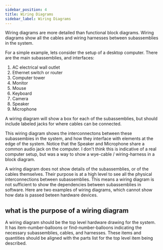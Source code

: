 ```yaml
---
sidebar_position: 4
title: Wiring Diagrams
sidebar_label: Wiring Diagrams
---
```



<UnderConstruction />

Wiring diagrams are more detailed than functional block diagrams.
Wiring diagrams show all the cables and wiring harnesses between subassemblies in the system.

For a simple example, lets consider the setup of a desktop computer.
There are the main subassemblies, and interfaces:

1. AC electrical wall outlet
2. Ethernet switch or router
3. Computer tower
4. Monitor
5. Mouse
6. Keyboard
7. Camera
8. Speaker
9. Microphone

A wiring diagram will show a box for each of the subassemblies, but should include labeled jacks for where cables can be connected.

[//]: # "TODO, add a drawing of the system"

This wiring diagram shows the interconnectons between these subassembies in the system, and how they interface with elements at the edge of the system. Notice that the Speaker and Microphone share a common audio jack on the computer.
I don't think this is indicative of a real computer setup, but was a way to show a wye-cable / wiring-harness in a block diagram.

A wiring diagram does not show details of the subassemblies, or of the cables themselves.
Their purpose is at a high level to see all the physical interconnections between subassemblies.
This means a wiring diagram is not sufficient to show the dependencies between subassemblies in software.
Here are two examples of wiring diagrams, which cannot show how data is passed beteen hardware devices.

[//]: # "TODO, add a drawing of a ethernet switch with devices connected to it. dotted line for data"
[//]: # "TODO, add a drawing of a 3 node CANbus, with the middle device having two jacks"

## what is the purpose of a wiring diagram

A wiring diagram should be the top level hardware drawing for the system.
It has item-number-balloons or find-number-balloons indicating the necessary subassemblies, cables, and harnesses.
These items and quantities should be aligned with the parts list for the top level item being described.
